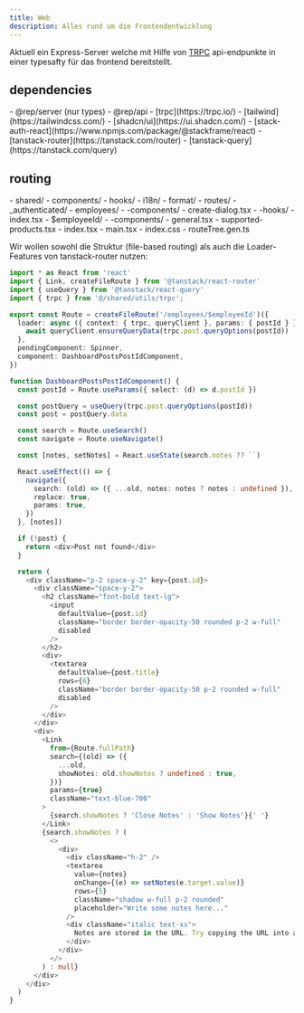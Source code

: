 ```yaml
---
title: Web
description: Alles rund um die Frontendentwicklung
---
```


Aktuell ein Express-Server welche mit Hilfe von [TRPC](https://trpc.io/) api-endpunkte in einer typesafty für das frontend bereitstellt.

## dependencies

<Grid>
    <GridItem>
        - @rep/server (nur types)
        - @rep/api
    </GridItem>
    <GridItem>
        - [trpc](https://trpc.io/)
        - [tailwind](https://tailwindcss.com/)
        - [shadcn/ui](https://ui.shadcn.com/)
        - [stack-auth-react](https://www.npmjs.com/package/@stackframe/react)
        - [tanstack-router](https://tanstack.com/router)
        - [tanstack-query](https://tanstack.com/query)
    </GridItem>
</Grid>

## routing

<FileTree>
- shared/
    - components/
    - hooks/
    - i18n/
    - format/
- routes/
    - _authenticated/
        - employees/
            - -components/
                - create-dialog.tsx
            - -hooks/
            - index.tsx
            - $employeeId/
                - -components/
                - general.tsx
                - supported-products.tsx
                - index.tsx
- main.tsx
- index.css
- routeTree.gen.ts
</FileTree>

Wir wollen sowohl die Struktur (file-based routing) als auch die Loader-Features von tanstack-router nutzen:

```typescript jsx
import * as React from 'react'
import { Link, createFileRoute } from '@tanstack/react-router'
import { useQuery } from '@tanstack/react-query'
import { trpc } from '@/shared/utils/trpc';

export const Route = createFileRoute('/employees/$employeeId')({
  loader: async ({ context: { trpc, queryClient }, params: { postId } }) => {
    await queryClient.ensureQueryData(trpc.post.queryOptions(postId))
  },
  pendingComponent: Spinner,
  component: DashboardPostsPostIdComponent,
})

function DashboardPostsPostIdComponent() {
  const postId = Route.useParams({ select: (d) => d.postId })

  const postQuery = useQuery(trpc.post.queryOptions(postId))
  const post = postQuery.data

  const search = Route.useSearch()
  const navigate = Route.useNavigate()

  const [notes, setNotes] = React.useState(search.notes ?? ``)

  React.useEffect(() => {
    navigate({
      search: (old) => ({ ...old, notes: notes ? notes : undefined }),
      replace: true,
      params: true,
    })
  }, [notes])

  if (!post) {
    return <div>Post not found</div>
  }

  return (
    <div className="p-2 space-y-2" key={post.id}>
      <div className="space-y-2">
        <h2 className="font-bold text-lg">
          <input
            defaultValue={post.id}
            className="border border-opacity-50 rounded p-2 w-full"
            disabled
          />
        </h2>
        <div>
          <textarea
            defaultValue={post.title}
            rows={6}
            className="border border-opacity-50 p-2 rounded w-full"
            disabled
          />
        </div>
      </div>
      <div>
        <Link
          from={Route.fullPath}
          search={(old) => ({
            ...old,
            showNotes: old.showNotes ? undefined : true,
          })}
          params={true}
          className="text-blue-700"
        >
          {search.showNotes ? 'Close Notes' : 'Show Notes'}{' '}
        </Link>
        {search.showNotes ? (
          <>
            <div>
              <div className="h-2" />
              <textarea
                value={notes}
                onChange={(e) => setNotes(e.target.value)}
                rows={5}
                className="shadow w-full p-2 rounded"
                placeholder="Write some notes here..."
              />
              <div className="italic text-xs">
                Notes are stored in the URL. Try copying the URL into a new tab!
              </div>
            </div>
          </>
        ) : null}
      </div>
    </div>
  )
}
```
